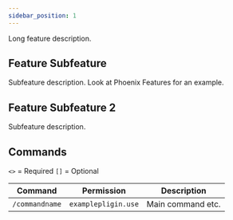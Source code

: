 ```yaml
---
sidebar_position: 1
---
```


Long feature description.

## Feature Subfeature

Subfeature description.
Look at Phoenix Features for an example.

## Feature Subfeature 2

Subfeature description.

## Commands

`<>` = Required `[]` = Optional

Command        | Permission          | Description
-------------- | ------------------- | -----------------
`/commandname` | `examplepligin.use` | Main command etc.
